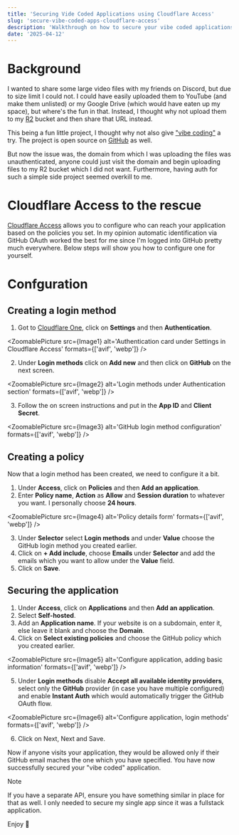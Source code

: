 ```yaml
---
title: 'Securing Vide Coded Applications using Cloudflare Access'
slug: 'secure-vibe-coded-apps-cloudflare-access'
description: 'Walkthrough on how to secure your vibe coded applications using Cloudflare Access so only you can access them'
date: '2025-04-12'
---
```



# Background

I wanted to share some large video files with my friends on Discord, but due to size limit I could not. I could have easily uploaded them to YouTube (and make them unlisted) or my Google Drive (which would have eaten up my space), but where's the fun in that. Instead, I thought why not upload them to my [R2](https://developers.cloudflare.com/r2/) bucket and then share that URL instead.

This being a fun little project, I thought why not also give ["vibe coding"](https://x.com/karpathy/status/1886192184808149383) a try. The project is open source on [GitHub](https://github.com/flashblaze/files) as well.

But now the issue was, the domain from which I was uploading the files was unauthenticated, anyone could just visit the domain and begin uploading files to my R2 bucket which I did not want. Furthermore, having auth for such a simple side project seemed overkill to me.

# Cloudflare Access to the rescue

[Cloudflare Access](https://developers.cloudflare.com/cloudflare-one/policies/access/) allows you to configure who can reach your application based on the policies you set. In my opinion automatic identification via GitHub OAuth worked the best for me since I'm logged into GitHub pretty much everywhere. Below steps will show you how to configure one for yourself.

# Confguration

## Creating a login method

1. Got to [Cloudflare One](https://one.dash.cloudflare.com), click on **Settings** and then **Authentication**.

<ZoomablePicture
  src={Image1}
  alt='Authentication card under Settings in Cloudflare Access'
  formats={['avif', 'webp']}
/>

2. Under **Login methods** click on **Add new** and then click on **GitHub** on the next screen.

<ZoomablePicture
  src={Image2}
  alt='Login methods under Authentication section'
  formats={['avif', 'webp']}
/>

3. Follow the on screen instructions and put in the **App ID** and **Client
   Secret**.

<ZoomablePicture
  src={Image3}
  alt='GitHub login method configuration'
  formats={['avif', 'webp']}
/>

## Creating a policy

Now that a login method has been created, we need to configure it a bit.

1. Under **Access**, click on **Policies** and then **Add an application**.
2. Enter **Policy name**, **Action** as **Allow** and **Session duration** to whatever you want. I personally choose **24 hours**.

<ZoomablePicture
  src={Image4}
  alt='Policy details form'
  formats={['avif', 'webp']}
/>

3. Under **Selector** select **Login methods** and under **Value** choose the GitHub login method you created earlier.
4. Click on **+ Add include**, choose **Emails** under **Selector** and add the emails which you want to allow under the **Value** field.
5. Click on **Save**.

## Securing the application

1. Under **Access**, click on **Applications** and then **Add an application**.
2. Select **Self-hosted**.
3. Add an **Application name**. If your website is on a subdomain, enter it, else leave it blank and choose the **Domain**.
4. Click on **Select existing policies** and choose the GitHub policy which you created earlier.

<ZoomablePicture
  src={Image5}
  alt='Configure application, adding basic information'
  formats={['avif', 'webp']}
/>

5. Under **Login methods** disable **Accept all available identity providers**, select only the **GitHub** provider (in case you have multiple configured) and enable **Instant Auth** which would automatically trigger the GitHub OAuth flow.

<ZoomablePicture
  src={Image6}
  alt='Configure application, login methods'
  formats={['avif', 'webp']}
/>

6. Click on Next, Next and Save.

Now if anyone visits your application, they would be allowed only if their GitHub email maches the one which you have specified. You have now successfully secured your "vibe coded" application.

> [!NOTE]
> If you have a separate API, ensure you have something similar in place for that as well. I only needed to secure my single app since it was a fullstack application.

Enjoy 🥳

<Comments client:only='react' />
